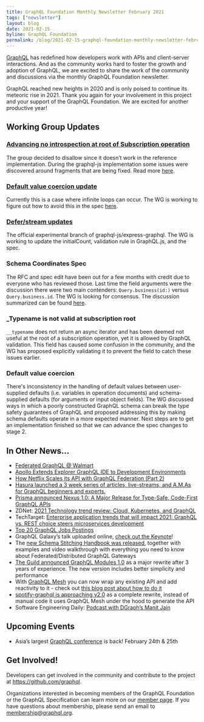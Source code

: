 ```yaml
---
title: GraphQL Foundation Monthly Newsletter February 2021
tags: ["newsletter"]
layout: blog
date: 2021-02-15
byline: GraphQL Foundation
permalink: /blog/2021-02-15-graphql-foundation-monthly-newsletter-february-2021
---
```


[GraphQL](/) has redefined how developers work with APIs and client-server interactions. And as the community works hard to foster the growth and adoption of GraphQL, we are excited to share the work of the community and discussions via the monthly GraphQL Foundation newsletter.

GraphQL reached new heights in 2020 and is only poised to continue its meteoric rise in 2021. Thank you again for your involvement in this project and your support of the GraphQL Foundation. We are excited for another productive year!

## Working Group Updates

### [Advancing no introspection at root of Subscription operation](https://github.com/graphql/graphql-spec/pull/776)

The group decided to disallow since it doesn’t work in the reference implementation. During the graphql-js implementation some issues were discovered around fragments that are being fixed. Read more [here](https://github.com/graphql/graphql-spec/pull/776).

### [Default value coercion update](https://github.com/graphql/graphql-spec/pull/793)

Currently this is a case where infinite loops can occur. The WG is working to figure out how to avoid this in the spec [here](https://github.com/graphql/graphql-spec/pull/793#issuecomment-738736539).

### [Defer/stream updates](https://github.com/graphql/graphql-spec/blob/main/rfcs/DeferStream.md)

The official experimental branch of graphql-js/express-graphql. The WG is working to update the initialCount, validation rule in GraphQL.js, and the spec.

### Schema Coordinates Spec

The RFC and spec edit have been out for a few months with credit due to everyone who has reviewed those. Last time the field arguments were the discussion there were two main contenders: `Query.business(id:)` versus `Query.business.id`. The WG is looking for consensus. The discussion summarized can be found [here](https://github.com/graphql/graphql-spec/pull/746#issuecomment-740914167).

### \_Typename is not valid at subscription root

`__typename` does not return an async iterator and has been deemed not useful at the root of a subscription operation, yet it is allowed by GraphQL validation. This field has caused some confusion in the community, and the WG has proposed explicitly validating it to prevent the field to catch these issues earlier.

### Default value coercion

There's inconsistency in the handling of default values between user-supplied defaults (i.e. variables in operation documents) and schema-supplied defaults (for arguments or input object fields). The WG discussed ways in which a poorly constructed GraphQL schema can break the type safety guarantees of GraphQL and proposed addressing this by making schema defaults operate in a more expected manner. Next steps are to get an implementation finished so that we can advance the spec changes to stage 2.

## In Other News...

- [Federated GraphQL @ Walmart](https://medium.com/walmartglobaltech/federated-graphql-walmart-bfc85c2553de)
- [Apollo Extends Explorer GraphQL IDE to Development Environments](https://thenewstack.io/apollo-extends-explorer-graphql-ide-to-development-environments/)
- [How Netflix Scales its API with GraphQL Federation (Part 2)](https://netflixtechblog.com/how-netflix-scales-its-api-with-graphql-federation-part-2-bbe71aaec44a)
- [Hasura launched a 3 week series of articles, live-streams, and A.M.As for GraphQL beginners and experts.](https://hasura.io/blog/graphql-january-with-hasura/)
- [Prisma announced Nexus 1.0: A Major Release for Type-Safe, Code-First GraphQL APIs](https://www.prisma.io/blog/announcing-the-release-of-nexus-schema-v1-b5eno5g08d0b)
- ZDNet: [2021 Technology trend review: Cloud, Kubernetes, and GraphQL](https://zdnet.com/article/2021-technology-trend-review-part-1-blockchain-cloud-open-source/)
- TechTarget: [Enterprise application trends that will impact 2021: GraphQL vs. REST choice steers microservices development](https://searchapparchitecture.techtarget.com/feature/Enterprise-application-trends-that-will-impact)
- [Top 20 GraphQL Jobs Postings](https://www.dice.com/jobs/q-GraphQL-jobs)
- GraphQL Galaxy’s talk uploaded online, [check out the Keynote](https://youtu.be/mfg6ZJ2GGRc)!
- The [new Schema Stitching Handbook was released](https://the-guild.dev/blog/a-new-year-for-schema-stitching), together with examples and video walkthrough with everything you need to know about Federated/Distributed GraphQL Gateways
- [The Guild announced GraphQL Modules 1.0](https://the-guild.dev/blog/graphql-modules-v1) as a major rewrite after 3 years of experience. The new version includes better simplicity and performance
- With [GraphQL Mesh](https://graphql-mesh.com/) you can now wrap any existing API and add reactivity to it - check out [this blog post about how to do it](https://the-guild.dev/blog/add-reactivity-to-an-existing-source)
- [spotify-graphql is approaching v2.0](https://twitter.com/whereischarly/status/1349467930166239232?s=20) as a complete rewrite, instead of manual code it uses GraphQL Mesh under the hood to generate the API
- Software Engineering Daily: [Podcast with DGraph’s Manit Jain](https://softwareengineeringdaily.com/2021/01/19/dgraph-native-graphql-database-with-manish-jain/)

## Upcoming Events

- Asia’s largest [GraphQL conference](https://graphql.asia/) is back! February 24th & 25th

## Get Involved!

Developers can get involved in the community and contribute to the project at https://github.com/graphql.

Organizations interested in becoming members of the GraphQL Foundation or the GraphQL Specification can learn more on our [member page](/foundation/join). If you have questions about membership, please send an email to membership@graphql.org.

